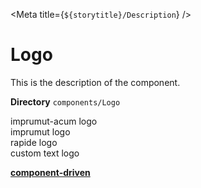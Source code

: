 



<Meta title={`${storytitle}/Description`} />

# Logo

<div className="description">This is the description of the component.</div>

**Directory** `components/Logo`

<dl>
  <dt>imprumut-acum logo</dt>
  <dd>
    <div className={scss.wrapper}>
      <Logo value={'/Logo/logo-imprumut-acum.webp'} />
    </div>
  </dd>
  <dt>imprumut logo</dt>
  <dd>
    <div className={scss.wrapper}>
      <Logo value={'/Logo/logo-imprumut.png'} />
    </div>
  </dd>
  <dt>rapide logo</dt>
  <dd>
    <div className={scss.wrapper}>
      <Logo value={'/Logo/logo-rapide.svg'} />
    </div>
  </dd>
  <dt>custom text logo</dt>
  <dd>
    <div className={scss.wrapper}>
      <Logo type={LogoType.TEXT} value={'Creditare online'} />
    </div>
  </dd>
</dl>

[**component-driven**](/story/atoms-logo--primary-logo)

